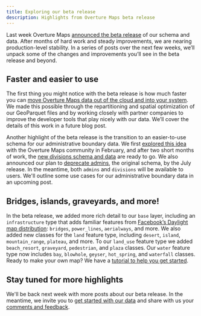 ```yaml
---
title: Exploring our beta release
description: Highlights from Overture Maps beta release
---
```


Last week Overture Maps [announced the beta release](https://overturemaps.org/overture-maps-foundation-releases-beta-of-its-first-open-map-dataset/) of our schema and data. After months of hard work and steady improvements, we are nearing production-level stability. In a series of posts over the next few weeks, we’ll unpack some of the changes and improvements you’ll see in the beta release and beyond. 

## Faster and easier to use
The first thing you might notice with the beta release is how much faster you can [move Overture Maps data out of the cloud and into your system](https://docs.overturemaps.org/getting-data/locally/). We made this possible through the repartitioning and spatial optimization of our GeoParquet files and by working closely with partner companies to improve the developer tools that play nicely with our data. We’ll cover the details of this work in a future blog post. 

Another highlight of the beta release is the transition to an easier-to-use schema for our administrative boundary data. We first [explored this idea](https://github.com/OvertureMaps/schema/discussions/117) with the Overture Maps community in February, and after two short months of work, the [new divisions schema and data](https://docs.overturemaps.org/guides/divisions/) are ready to go. We also announced our plan to [deprecate admins](https://docs.overturemaps.org/release-notes/), the original schema, by the July release. In the meantime, both `admins` and `divisions` will be available to users. We'll outline some use cases for our administrative boundary data in an upcoming post. 

## Bridges, islands, graveyards, and more!
In the beta release, we added more rich detail to our `base` layer, including an `infrastructure` type that adds familiar features from [Facebook’s Daylight map distribution](https://daylightmap.org/): `bridges`, `power_lines`, `aerialways`, and more. We also added new classes for the `land` feature type, including `desert`, `island`, `mountain_range`, `plateau`, and more. To our `land_use` feature type we added `beach_resort`, `graveyard`, `pedestrian`, and `plaza` classes. Our `water` feature type now includes `bay`, `blowhole`, `geyser`, `hot_spring`, and `waterfall` classes. Ready to make your own map? We have a [tutorial to help you get started](https://docs.overturemaps.org/examples/build-a-map/#13/47.6/-122.33/0/45). 

## Stay tuned for more highlights
We'll be back next week with more posts about our beta release. In the meantime, we invite you to [get started with our data](https://docs.overturemaps.org/getting-data/) and share with us your [comments and feedback](https://github.com/OvertureMaps/data/discussions). 


